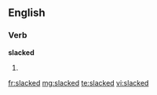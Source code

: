 ==English==

===Verb===
'''slacked'''

# {{past of|[[slack]]}}

[[fr:slacked]]
[[mg:slacked]]
[[te:slacked]]
[[vi:slacked]]